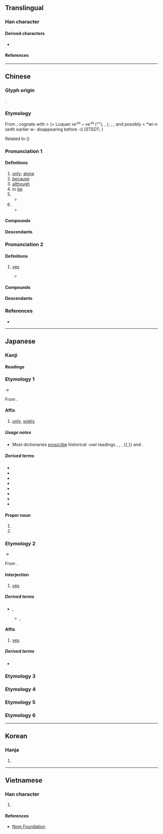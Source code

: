 {{character info}}
==Translingual==

===Han character===
{{Han char|rn=30|rad=口|as=08|sn=11|four=60014|canj=ROG|ids=⿰口隹}}

====Derived characters====
* {{l|mul|[[𣼲]], [[𪄼]], [[嶉]], [[蓶]], [[𬟢]], [[𧐌]], [[鷕]], [[雖]]}}

====References====
{{Han ref|kx=0193.170|dkj=03761|dj=0413.170|hdz=10642.050|uh=552F}}

----

==Chinese==
{{zh-forms}}

===Glyph origin===
{{Han etym}}
{{Han compound|口|隹|c1=s|c2=p|t1=mouth|ls=psc|no_och2=y}}.

===Etymology===
From {{inh|zh|sit-pro|*way||be, {{n-g|copula, nominalizer, subordinator}}}}; cognate with {{cog|tbq-lob-pro|*wəy||to be}} > {{cog|tbq-lol-pro|*ʔ-way²/³}} (> Luquan ''ve³³ ~ ve⁵⁵'' ("{{n-g|subordinator, final particle}}"), {{cog|lhu|ve||{{n-g|nominalizer; relativizer; genitivizer}}}}, {{cog|ahk|ø|ø ~ ø̀|{{n-g|subordinator; citation-form marker; terminator of utterances in declarative mood}}}}), {{cog|lus|ve||also, too, as well}}, {{cog|kac|we||{{n-g|present tense particle}}}}, and possibly {{cog|bo|tr=yin|t=to be}} < *''wi-n'' (with earlier ''w-'' disappearing before ''-i'').(STEDT; {{zh-ref|Schuessler, 2007}})

Related to {{och-l|惠}} ({{zh-ref|Schuessler, 2007}})

===Pronunciation 1===
{{zh-pron
|m=wéi
|c=wai4
|h=pfs=vì;gd=vi2
|md=mì
|mn=ûi/tw,xm,zz:bî
|mn_note=ûi - literary; bî - vernacular
|mn-t=rui6
|mc=1
|oc=1,1
|cat=a,adv,conj,part
}}

====Definitions====
{{zh-hanzi}}

# [[only]]; [[alone]]
# [[because]]
# [[although]]
# to [[be]]
# {{n-g|Particle for expressing one's [[wish]].}}
#* {{zh-x|不 闕 秦，焉 取 之？闕 秦 以 利 晉，唯 君 圖 之。|If it does not carve away Qin, where will it get land? Carving away at Qin to benefit Jin: this is something your lordship should consider carefully.|ref=Zuozhuan}}
# {{n-g|Meaningless [[sentence]]-[[initial]] particle.}}
#* {{zh-x|子曰：「與 其 進 也，不 與 其 退 也，唯 何 甚？人 潔-己 以 進，與 其 潔 也，不 保 其 往 也。」|The Master said, "I admit people's approach to me without committing myself as to what they may do when they have retired; why must one be so severe? If a man purify himself to wait upon me, I receive him so purified, without guaranteeing his past conduct."|ref=Lunyu}}

====Compounds====
{{zh-der|fold=1|唯吾獨尊|唯識論|奉命唯謹|唯妙唯肖|唯物論|唯利是求|唯我|唯實論|匪唯|唯我獨尊|唯利是圖|任人唯親|唯識宗|唯名論|唯獨|唯恐|唯識|唯命是聽|唯美主義|唯心論|唯是命題|任人唯賢|唯一|唯讀|唯美|唯物史觀|唯有|唯恐不及|唯命是從|唯利是視|唯利是從|唯我論|萬法唯識|成唯識論|唯恐天下不亂}}

====Descendants====
{{CJKV||||duy}}

===Pronunciation 2===
{{zh-pron
|m=唯
|c=wai2,wai5
|mc=2
|oc=n,2
|cat=part
}}

====Definitions====
{{zh-hanzi}}

# {{lb|zh|obsolete}} {{n-g|A [[polite]] [[particle]] used to [[respond]] to [[elder]]s:}} [[yes]]
#* {{zh-x|子曰：「參{Shēn} 乎！吾 道 一 以 貫 之。」曾{Zēng}-子 曰：「唯{Wěi}。」子 出。門人 問 曰：「何謂 也？」曾{Zēng}-子 曰：「夫子 之 道，忠恕 而 已 矣。」|The Master said, "Shen, my doctrine is that of an all-pervading unity." The disciple Zeng replied, "'''Yes'''." The Master went out, and the other disciples asked, saying, "What do his words mean?" Zeng said, "The doctrine of our master is to be true to the principles of our nature and the benevolent exercise of them to others, this and nothing more."|ref=Lunyu}}

====Compounds====
{{zh-der|fold=1|唯唯諾諾|唯諾|唯唯否否|唯唯}}

====Descendants====
{{CJKV||い}}

===References===
* {{R:yue:Hanzi}}

----

==Japanese==

===Kanji===
{{ja-kanji|grade=c|rs=口08}}

====Readings====
{{ja-readings
|goon=ゆい<ゆい<ゆ.ゐ
|kanon=い<ゐ
<!--|on=すい<すい<す.ゐ
-->|kun=ただ-<!--, これ-->
}}

===Etymology 1===
{{ja-kanjitab|yomi=goon|ゆい}}
{{IPAchar|/juwi/}} → {{IPAchar|/jui/}}

From {{der|ja|ltc|sort=ゆい|-}} {{ltc-l|唯|id=1}}.

====Affix====
{{ja-pos|affix|ゆい}}

# [[only]], [[solely]]

=====Usage notes=====
* Most dictionaries [[proscribe]] historical ''-uwi'' readings {{ja-r|す.ゐ|hist=1}}, {{ja-r|ず.ゐ|hist=1}}, {{ja-r|つ.ゐ|hist=1}}, {{ja-r|ゆ.ゐ|hist=1}}{{,}} and {{ja-r|る.ゐ|hist=1}}.

=====Derived terms=====
{{der-top3}}
* {{ja-r|唯%一|ゆい%いち}}
* {{ja-r|唯%一|ゆい%いつ}}
* {{ja-r|唯%我%論|ゆい%が%ろん}}
* {{ja-r|唯%我%独%尊|ゆい%が%どく%そん}}
* {{ja-r|唯%識|ゆい%しき}}
* {{ja-r|唯心|ゆいしん}}
* {{ja-r|唯%美|ゆい%び}}
* {{ja-r|唯物|ゆいぶつ}}
{{der-bottom}}

====Proper noun====
{{ja-pos|ゆい|proper}}

# {{given name|ja|female|A=a|sort=ゆい}}
# {{surname|ja|A=a|nodot=1|sort=ゆい}}

===Etymology 2===
{{ja-kanjitab|yomi=kanon|い}}
{{IPAchar|/wi/}} → {{IPAchar|/i/}}

From {{der|ja|ltc|sort=い|-}} {{ltc-l|唯|id=2}}.

====Interjection====
{{ja-pos|interjection|い|hhira=ゐ}}

# {{n-g|[[polite]] [[particle]] used to [[respond]] to [[elder]]s:}} [[yes]]
#: {{syn|ja|はい|tr=hai}}

=====Derived terms=====
* {{ja-r|唯唯|い.い|rom=-}}, {{ja-r|唯々|い.い}}
** {{ja-r|唯唯%諾諾|い.い%だくだく|rom=-}}, {{ja-r|唯々%諾々|い.い%だくだく}}

====Affix====
{{ja-pos|affix|い|hhira=ゐ}}

# {{n-g|[[polite]] [[particle]] used to [[respond]] to [[elder]]s:}} [[yes]]

=====Derived terms=====
* {{ja-r|諾%唯|だく%い}}

===Etymology 3===
{{ja-kanjitab|ただ|yomi=k}}
{{ja-see|ただ}}

===Etymology 4===
{{ja-kanjitab|yomi=i|たった}}
{{ja-see|たった}}

===Etymology 5===
{{ja-kanjitab|yomi=i|たんだ}}
{{ja-see|たんだ}}

===Etymology 6===
{{ja-kanjitab|yomi=i|ない}}
{{ja-see|ない}}

----

==Korean==

===Hanja===
{{ko-hanja|hangeul=유|rv=yu|mr=yu}}

# {{rfdef|ko|sort=口08}}

----

==Vietnamese==

===Han character===
{{vi-readings|rs=口08|reading=dõi, dói, dúi, duỗi, duy, giói, giọi, gioè, dạ, dọi, duối}}

# {{rfdef|vi|sort=口08}}

====References====
* [http://nomfoundation.org/common/nom_details.php?codepoint=552F Nom Foundation]
